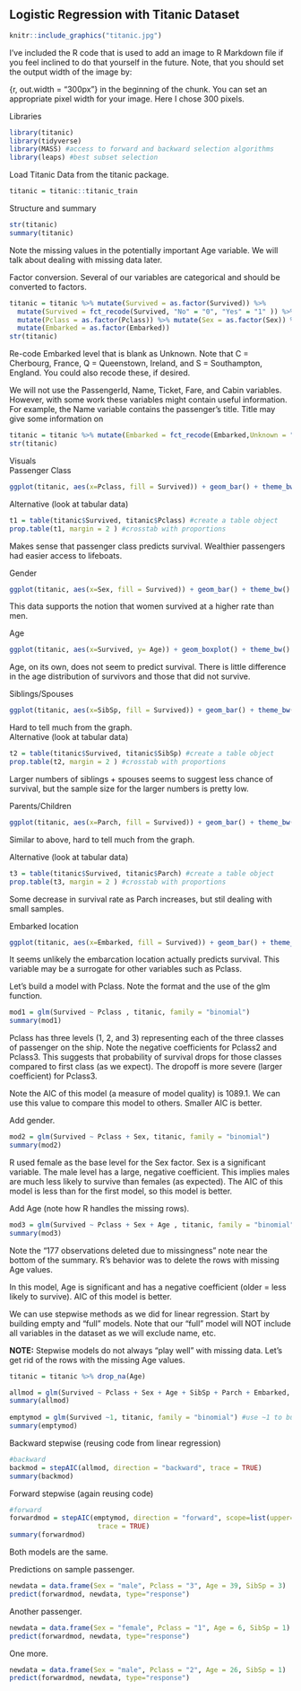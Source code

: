 ## Logistic Regression with Titanic Dataset

```{r, out.width = "300px"}
knitr::include_graphics("titanic.jpg")
```
I've included the R code that is used to add an image to R Markdown file if you feel inclined to do that yourself in the future. Note, that you should set the output width of the image by:

{r, out.width = "300px"} in the beginning of the chunk. You can set an appropriate pixel width for your image. Here I chose 300 pixels.  

Libraries  
```{r}
library(titanic)
library(tidyverse)
library(MASS) #access to forward and backward selection algorithms
library(leaps) #best subset selection
```

Load Titanic Data from the titanic package. 
```{r}
titanic = titanic::titanic_train
```

Structure and summary
```{R}
str(titanic)
summary(titanic)
```
Note the missing values in the potentially important Age variable.  We will talk about dealing with missing data later.  

Factor conversion. Several of our variables are categorical and should be converted to factors.  
```{r}
titanic = titanic %>% mutate(Survived = as.factor(Survived)) %>% 
  mutate(Survived = fct_recode(Survived, "No" = "0", "Yes" = "1" )) %>%
  mutate(Pclass = as.factor(Pclass)) %>% mutate(Sex = as.factor(Sex)) %>%
  mutate(Embarked = as.factor(Embarked))
str(titanic)
```
Re-code Embarked level that is blank as Unknown.  Note that C = Cherbourg, France, Q = Queenstown, Ireland, and S = Southampton, England.  You could also recode these, if desired.  

We will not use the PassengerId, Name, Ticket, Fare, and Cabin variables. However, with some work these variables might contain useful information. For example, the Name variable contains the passenger's title. Title may give some information on 
```{r}
titanic = titanic %>% mutate(Embarked = fct_recode(Embarked,Unknown = ""))
str(titanic)
```

Visuals  
Passenger Class  
```{r}
ggplot(titanic, aes(x=Pclass, fill = Survived)) + geom_bar() + theme_bw()
```

Alternative (look at tabular data)
```{r}
t1 = table(titanic$Survived, titanic$Pclass) #create a table object
prop.table(t1, margin = 2 ) #crosstab with proportions
```
Makes sense that passenger class predicts survival. Wealthier passengers had easier access to lifeboats.

Gender  
```{r}
ggplot(titanic, aes(x=Sex, fill = Survived)) + geom_bar() + theme_bw()
```
This data supports the notion that women survived at a higher rate than men.  

Age 
```{r}
ggplot(titanic, aes(x=Survived, y= Age)) + geom_boxplot() + theme_bw()
```
Age, on its own, does not seem to predict survival. There is little difference in the age distribution of survivors and those that did not survive.  

Siblings/Spouses 
```{r}
ggplot(titanic, aes(x=SibSp, fill = Survived)) + geom_bar() + theme_bw()
```

Hard to tell much from the graph.  
Alternative (look at tabular data)  
```{r}
t2 = table(titanic$Survived, titanic$SibSp) #create a table object
prop.table(t2, margin = 2 ) #crosstab with proportions
```
Larger numbers of siblings + spouses seems to suggest less chance of survival, but the sample size for the larger numbers is pretty low.  

Parents/Children
```{r}
ggplot(titanic, aes(x=Parch, fill = Survived)) + geom_bar() + theme_bw()
```
Similar to above, hard to tell much from the graph.  

Alternative (look at tabular data)
```{r}
t3 = table(titanic$Survived, titanic$Parch) #create a table object
prop.table(t3, margin = 2 ) #crosstab with proportions
```
Some decrease in survival rate as Parch increases, but stil dealing with small samples.

Embarked location
```{r}
ggplot(titanic, aes(x=Embarked, fill = Survived)) + geom_bar() + theme_bw()
```
It seems unlikely the embarcation location actually predicts survival. This variable may be a surrogate for other variables such as Pclass.

Let's build a model with Pclass. Note the format and the use of the glm function. 
```{r}
mod1 = glm(Survived ~ Pclass , titanic, family = "binomial")
summary(mod1)
```
Pclass has three levels (1, 2, and 3) representing each of the three classes of passenger on the ship. Note the negative coefficients for Pclass2 and Pclass3. This suggests that probability of survival drops for those classes compared to first class (as we expect). The dropoff is more severe (larger coefficient) for Pclass3.  

Note the AIC of this model (a measure of model quality) is 1089.1. We can use this value to compare this model to others. Smaller AIC is better.  

Add gender.  
```{r}
mod2 = glm(Survived ~ Pclass + Sex, titanic, family = "binomial")
summary(mod2)
```
R used female as the base level for the Sex factor. Sex is a significant variable. The male level has a large, negative coefficient. This implies males are much less likely to survive than females (as expected). The AIC of this model is less than for the first model, so this model is better.  

Add Age (note how R handles the missing rows).  
```{r}
mod3 = glm(Survived ~ Pclass + Sex + Age , titanic, family = "binomial")
summary(mod3)
```
Note the "177 observations deleted due to missingness" note near the bottom of the summary. R's behavior was to delete the rows with missing Age values. 

In this model, Age is significant and has a negative coefficient (older = less likely to survive). AIC of this model is better.  

We can use stepwise methods as we did for linear regression. Start by building empty and "full" models. Note that our "full" model will NOT include all variables in the dataset as we will exclude name, etc.

**NOTE:** Stepwise models do not always "play well" with missing data. Let's get rid of the rows with the missing Age values.  
```{r}
titanic = titanic %>% drop_na(Age)
```

```{r}
allmod = glm(Survived ~ Pclass + Sex + Age + SibSp + Parch + Embarked, titanic, family = "binomial") 
summary(allmod)  
  
emptymod = glm(Survived ~1, titanic, family = "binomial") #use ~1 to build an empty model  
summary(emptymod)
```

Backward stepwise (reusing code from linear regression) 
```{r}
#backward
backmod = stepAIC(allmod, direction = "backward", trace = TRUE) 
summary(backmod)
```

Forward stepwise (again reusing code)
```{r}
#forward
forwardmod = stepAIC(emptymod, direction = "forward", scope=list(upper=allmod,lower=emptymod),
                      trace = TRUE) 
summary(forwardmod) 
```
Both models are the same.  

Predictions on sample passenger.  
```{r}
newdata = data.frame(Sex = "male", Pclass = "3", Age = 39, SibSp = 3)
predict(forwardmod, newdata, type="response")
```

Another passenger.  
```{r}
newdata = data.frame(Sex = "female", Pclass = "1", Age = 6, SibSp = 1)
predict(forwardmod, newdata, type="response")
```

One more.    
```{r}
newdata = data.frame(Sex = "male", Pclass = "2", Age = 26, SibSp = 1)
predict(forwardmod, newdata, type="response")
```
